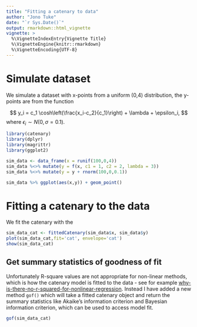 ```yaml
---
title: "Fitting a catenary to data"
author: "Jono Tuke"
date: "`r Sys.Date()`"
output: rmarkdown::html_vignette
vignette: >
  %\VignetteIndexEntry{Vignette Title}
  %\VignetteEngine{knitr::rmarkdown}
  %\VignetteEncoding{UTF-8}
---
```


# Simulate dataset
We simulate a dataset with x-points from a uniform (0,4) distribution, the y-points are from the function

$$
y_i = c_1 \cosh\left(\frac{x_i-c_2}{c_1}\right) + \lambda + \epsilon_i,
$$
where $\epsilon_i \sim N(0,\sigma=0.1)$.
```r
library(catenary)
library(dplyr)
library(magrittr)
library(ggplot2)

sim_data <- data_frame(x = runif(100,0,4))
sim_data %<>% mutate(y = f(x, c1 = 1, c2 = 2, lambda = 3))
sim_data %<>% mutate(y = y + rnorm(100,0,0.1))

sim_data %>% ggplot(aes(x,y)) + geom_point()
```

# Fitting a catenary to the data

We fit the catenary with the 

```r
sim_data_cat <- fittedCatenary(sim_data$x, sim_data$y)
plot(sim_data_cat,fit='cat', envelope='cat')
show(sim_data_cat)
```

## Get summary statistics of goodness of fit
Unfortunately R-square values are not appropriate for non-linear methods, which is how the catenary model is fitted to the data - see for example [why-is-there-no-r-squared-for-nonlinear-regression](http://blog.minitab.com/blog/adventures-in-statistics/why-is-there-no-r-squared-for-nonlinear-regression). Instead I have added a new method `gof()` which will take a fitted catenary object and return the summary statistics like Akaike's information criterion and Bayesian information criterion, which can be used to access model fit.

```r
gof(sim_data_cat)
```

